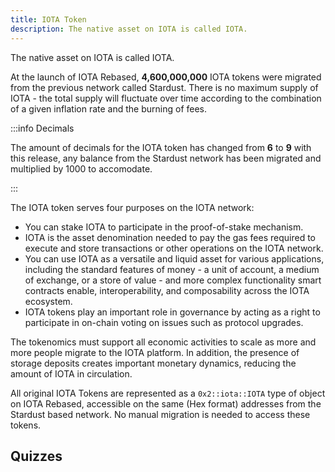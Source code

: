 ```yaml
---
title: IOTA Token
description: The native asset on IOTA is called IOTA.
---
```



The native asset on IOTA is called IOTA. 

At the launch of IOTA Rebased, **4,600,000,000** IOTA tokens were migrated from the previous network called Stardust.
There is no maximum supply of IOTA - the total supply will fluctuate over time according to the combination of a given inflation rate and the burning of fees.

:::info Decimals

The amount of decimals for the IOTA token has changed from **6** to **9** with this release, any balance from the Stardust network has been migrated and multiplied by 1000 to accomodate.

:::

The IOTA token serves four purposes on the IOTA network:

- You can stake IOTA to participate in the proof-of-stake mechanism.
- IOTA is the asset denomination needed to pay the gas fees required to execute and store transactions or other operations on the IOTA network.
- You can use IOTA as a versatile and liquid asset for various applications, including the standard features of money - a unit of account, a medium of exchange, or a store of value - and more complex functionality smart contracts enable, interoperability, and composability across the IOTA ecosystem.
- IOTA tokens play an important role in governance by acting as a right to participate in on-chain voting on issues such as protocol upgrades.

The tokenomics must support all economic activities to scale as more and more people migrate to the IOTA platform. In addition, the presence of storage deposits creates important monetary dynamics, reducing the amount of IOTA in circulation.

All original IOTA Tokens are represented as a `0x2::iota::IOTA` type of object on IOTA Rebased, accessible on the same (Hex format) addresses from the Stardust based network. No manual migration is needed to access these tokens.

## Quizzes
<Quiz questions={questions} />

